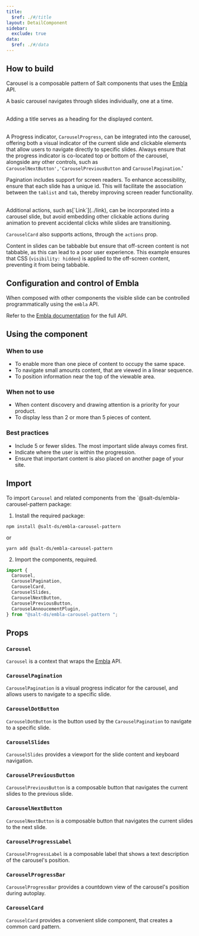 ```yaml
---
title:
  $ref: ./#/title
layout: DetailComponent
sidebar:
  exclude: true
data:
  $ref: ./#/data
---
```


## How to build

Carousel is a composable pattern of Salt components that uses the [Embla](https://www.embla-carousel.com/) API.

A basic carousel navigates through slides individually, one at a time.

<LivePreview componentName="carousel" exampleName="Basic" />

<br />
Adding a title serves as a heading for the displayed content.

<LivePreview componentName="carousel" exampleName="Title" />

<br />A Progress indicator, `CarouselProgress`, can be integrated into the
carousel, offering both a visual indicator of the current slide and clickable
elements that allow users to navigate directly to specific slides. Always ensure
that the progress indicator is co-located top or bottom of the carousel,
alongside any other controls, such as
`CarouselNextButton','CarouselPreviousButton` and `CarouselPagination`.'

Pagination includes support for screen readers. To enhance accessibility, ensure that each slide has a unique id. This will facilitate the association between the `tablist` and `tab`, thereby improving screen reader functionality.

<LivePreview componentName="carousel" exampleName="Pagination" />

<br />
Additional actions, such as[`Link`](../link), can be incorporated into a
carousel slide, but avoid embedding other clickable actions during animation to
prevent accidental clicks while slides are transitioning.

`CarouselCard` also supports actions, through the `actions` prop.

Content in slides can be tabbable but ensure that off-screen content is not tabbable, as this can lead to a poor user experience.
This example ensures that CSS (`visibility: hidden`) is applied to the off-screen content, preventing it from being tabbable.

<LivePreview componentName="carousel" exampleName="CardActions" />

## Configuration and control of Embla

When composed with other components the visible slide can be controlled programmatically using the `embla` API.

Refer to the [Embla documentation](https://www.embla-carousel.com/) for the full API.

<LivePreview componentName="carousel" exampleName="ControlledCarousel" />

## Using the component

### When to use

- To enable more than one piece of content to occupy the same space.
- To navigate small amounts content, that are viewed in a linear sequence.
- To position information near the top of the viewable area.

### When not to use

- When content discovery and drawing attention is a priority for your product.
- To display less than 2 or more than 5 pieces of content.

### Best practices

- Include 5 or fewer slides. The most important slide always comes first.
- Indicate where the user is within the progression.
- Ensure that important content is also placed on another page of your site.

## Import

To import `Carousel` and related components from the `@salt-ds/embla-carousel-pattern package:

1. Install the required package:

```
npm install @salt-ds/embla-carousel-pattern
```

or

```
yarn add @salt-ds/embla-carousel-pattern
```

2. Import the components, required.

```js
import {
  Carousel,
  CarouselPagination,
  CarouselCard,
  CarouselSlides,
  CarouselNextButton,
  CarouselPreviousButton,
  CarouselAnnoucementPlugin,
} from "@salt-ds/embla-carousel-pattern ";
```

## Props

### `Carousel`

`Carousel` is a context that wraps the [Embla](https://www.embla-carousel.com/) API.

<PropsTable packageName="embla-carousel-pattern" componentName="Carousel" />

### `CarouselPagination`

`CarouselPagination` is a visual progress indicator for the carousel, and allows users to navigate to a specific slide.

<PropsTable
  packageName="embla-carousel-pattern"
  componentName="CarouselPagination"
/>

### `CarouselDotButton`

`CarouselDotButton` is the button used by the `CarouselPagination` to navigate to a specific slide.

<PropsTable
  packageName="embla-carousel-pattern"
  componentName="CarouselDotButton"
/>

### `CarouselSlides`

`CarouselSlides` provides a viewport for the slide content and keyboard navigation.

<PropsTable
  packageName="embla-carousel-pattern"
  componentName="CarouselSlides"
/>

### `CarouselPreviousButton`

`CarouselPreviousButton` is a composable button that navigates the current slides to the previous slide.

<PropsTable
  packageName="embla-carousel-pattern"
  componentName="CarouselPreviousButton"
/>

### `CarouselNextButton`

`CarouselNextButton` is a composable button that navigates the current slides to the next slide.

<PropsTable
  packageName="embla-carousel-pattern"
  componentName="CarouselNextButton"
/>

### `CarouselProgressLabel`

`CarouselProgressLabel` is a composable label that shows a text description of the carousel's position.

<PropsTable
  packageName="embla-carousel-pattern"
  componentName="CarouselNextButton"
/>

### `CarouselProgressBar`

`CarouselProgressBar` provides a countdown view of the carousel's position during autoplay.

<PropsTable
  packageName="embla-carousel-pattern"
  componentName="CarouselProgressBar"
/>

### `CarouselCard`

`CarouselCard` provides a convenient slide component, that creates a common card pattern.

<PropsTable packageName="embla-carousel-pattern" componentName="CarouselCard" />
